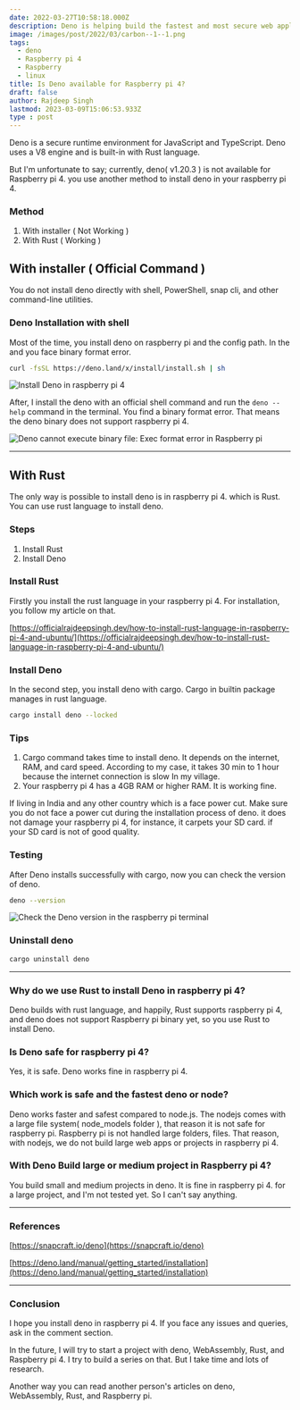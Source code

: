 ```yaml
---
date: 2022-03-27T10:58:18.000Z
description: Deno is helping build the fastest and most secure web application for frontend, and backend developer.deno is available for raspberry pi 4.
image: /images/post/2022/03/carbon--1--1.png
tags:
  - deno
  - Raspberry pi 4
  - Raspberry
  - linux
title: Is Deno available for Raspberry pi 4?
draft: false
author: Rajdeep Singh
lastmod: 2023-03-09T15:06:53.933Z
type : post
---
```



Deno is a secure runtime environment for JavaScript and TypeScript. Deno uses a V8 engine and is built-in with Rust language.

But I'm unfortunate to say; currently, deno( v1.20.3 ) is not available for Raspberry pi 4. you use another method to install deno in your raspberry pi 4.

### Method

1. With installer ( Not Working )
2. With Rust ( Working )

## With installer ( Official Command )

You do not install deno directly with shell, PowerShell, snap cli, and other
command-line utilities.

### Deno Installation with shell

Most of the time, you install deno on raspberry pi and the config path. In the and you face binary format error.

```bash
curl -fsSL https://deno.land/x/install/install.sh | sh
```

![Install Deno in raspberry pi 4](/images/post/2022/03/carbon--2-.png "Install Deno in raspberry pi 4")

After, I install the deno with an official shell command and run the `deno --help` command in the terminal. You find a binary format error. That means the deno binary does not support raspberry pi 4.

![Deno cannot execute binary file: Exec format error in Raspberry pi](/images/post/2022/03/carbon--1-.png "Deno cannot execute binary file: Exec format error in Raspberry pi")

---

## With Rust

The only way is possible to install deno is in raspberry pi 4. which is Rust. You can use rust language to install deno.

### Steps

1. Install Rust
2. Install Deno

### Install Rust

Firstly you install the rust language in your raspberry pi 4. For installation, you follow my article on that.

[https://officialrajdeepsingh.dev/how-to-install-rust-language-in-raspberry-pi-4-and-ubuntu/](https://officialrajdeepsingh.dev/how-to-install-rust-language-in-raspberry-pi-4-and-ubuntu/)

### Install Deno

In the second step, you install deno with cargo. Cargo in builtin package
manages in rust language.

```bash
cargo install deno --locked
```

### Tips

1. Cargo command takes time to install deno. It depends on the internet, RAM, and card speed. According to my case, it takes 30 min to 1 hour because the internet connection is slow In my village.
2. Your raspberry pi 4 has a 4GB RAM or higher RAM. It is working fine.

<Alert>
If living in India and any other country which is a face power cut. Make sure you do not face a power cut during the installation process of deno.
it does not damage your raspberry pi 4, for instance, it carpets your SD card. if your SD card is not of good quality.
</Alert>

### Testing

After Deno installs successfully with cargo, now you can check the version of deno.

```bash
deno --version
```

![Check the Deno version in the raspberry pi terminal](/images/post/2022/03/carbon--3--1.png "Check the Deno version in the raspberry pi terminal")

### Uninstall deno

```bash
cargo uninstall deno
```

---

### Why do we use Rust to install Deno in raspberry pi 4?

Deno builds with rust language, and happily, Rust supports raspberry pi 4, and deno does not support Raspberry pi binary yet, so you use Rust to install Deno.

### Is Deno safe for raspberry pi 4?

Yes, it is safe. Deno works fine in raspberry pi 4.

### Which work is safe and the fastest deno or node?

Deno works faster and safest compared to node.js. The nodejs comes with a large file system( node_models folder ), that reason it is not safe for raspberry pi. Raspberry pi is not handled large folders, files. That reason, with nodejs, we do not build large web apps or projects in raspberry pi 4.

### With Deno Build large or medium project in Raspberry pi 4?

You build small and medium projects in deno. It is fine in raspberry pi 4. for a large project, and I'm not tested yet. So I can't say anything.

---

### References

[https://snapcraft.io/deno](https://snapcraft.io/deno)

[https://deno.land/manual/getting_started/installation](https://deno.land/manual/getting_started/installation)

---

### Conclusion

I hope you install deno in raspberry pi 4. If you face any issues and queries,
ask in the comment section.

In the future, I will try to start a project with deno, WebAssembly, Rust, and Raspberry pi 4. I try to build a series on that. But I take time and lots of research.

Another way you can read another person's articles on deno, WebAssembly, Rust, and Raspberry pi.
